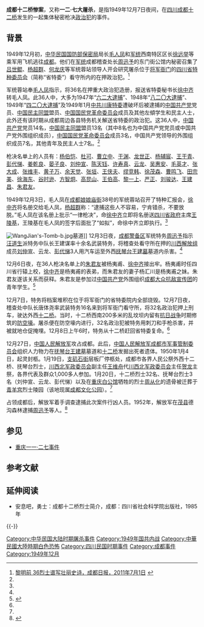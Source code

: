 '''成都十二桥惨案'''，又称'''一二·七大屠杀'''，是指1949年12月7日夜间，在[[四川|四川]][[成都|成都]][[十二桥|十二桥]]发生的一起集体秘密枪决[[政治犯|政治犯]]的事件。

==背景==
1949年12月初，[[中华民国国防部|中华民国国防部]][[國民政府軍事委員會調查統計局|保密局]]局长[[毛人凤|毛人凤]]和[[军统|军统]]西南特区区长[[徐远举|徐远举]]等乘军用飞机逃往[[成都|成都]]。他们在[[军统|军统]]成都稽查处长[[周迅予|周迅予]]的东门街公馆内秘密召集了[[吕世鲲|吕世鲲]]、[[杨超群|杨超群]]、[[何龙庆|何龙庆]]等军统蓉站领导人开会研究屠杀位于[[将军衙门|将军衙门]]的[[四川省特种委员会|四川省特种委员会]]（简称“省特委”）看守所内的在押政治犯。<ref name="cdrb">[http://www.cdrb.com.cn/html/2011-07/01/content_1314274.htm 黎明前 36烈士谱写壮丽史诗，成都日报，2011年7月1日] {{Wayback|url=http://www.cdrb.com.cn/html/2011-07/01/content_1314274.htm|date=20150514183947}}</ref>

军统蓉站奉[[毛人凤|毛人凤]]指示，将36名在押重大政治犯造册，报送省特委秘书长[[徐中齐|徐中齐]]转毛人凤。此36人中，大多为1947年“[[六二大逮捕|六二大逮捕]]”、1948年“[[八二〇大逮捕|八二〇大逮捕]]”、1949年“[[四二〇大逮捕|四二〇大逮捕]]”及1949年1月[[中共川康特委|中共川康特委]]遭破坏后被逮捕的[[中国共产党|中国共产党]]党员、[[中国民主同盟|中国民主同盟]]盟员、[[中国国民党革命委员会|中国国民党革命委员会]]成员及其他左傾学生和民主人士，此外还有该时期从成都周边各县特务机关解送省特委的政治犯。这36人中，[[中国共产党|中国共产党]]党员14名，[[中国民主同盟|中国民主同盟]]盟员13名（其中8名也为中国共产党党员或中国共产党外围组织成员），[[中国国民党革命委员会|中国国民党革命委员会]]成员3名，中国共产党领导的外围组织成员7名，其他青年及民主人士7名。<ref name="cdrb" />

枪决名单上的人员有：[[杨伯恺|杨伯恺]]、[[杜可|杜可]]、[[曹立中|曹立中]]、[[于渊|于渊]]、[[龙世正|龙世正]]、[[杨辅宸|杨辅宸]]、[[王干青|王干青]]、[[彭代悌|彭代悌]]、[[姜乾良|姜乾良]]、[[晏子良|晏子良]]、[[刘仲宣|刘仲宣]]、[[陈天钰|陈天钰]]、[[许寿真|许寿真]]、[[云龙_(成都十二桥烈士)|云龙]]、[[吴惠安|吴惠安]]、[[毛英才|毛英才]]、[[张大成|张大成]]、[[张维丰|张维丰]]、[[黄子万|黄子万]]、[[余天觉|余天觉]]、[[张垣_(成都十二桥烈士)|张垣]]、[[王侠夫|王侠夫]]、[[缪竞韩|缪竞韩]]、[[徐茂森|徐茂森]]、[[曹鸣飞|曹鸣飞]]、[[田宗美|田宗美]]、[[徐海东_(成都十二桥烈士)|徐海东]]、[[谷时逊|谷时逊]]、[[方智炯|方智炯]]、[[高昆山|高昆山]]、[[王伯高|王伯高]]、[[黎一上|黎一上]]、[[严正|严正]]、[[刘骏达|刘骏达]]、[[王建昌|王建昌]]、[[朱君友|朱君友]]。

1949年12月3日，毛人凤在[[成都|成都]][[娘娘庙街|娘娘庙街]]38号的军统蓉站召开了特种汇报会，[[徐中齐|徐中齐]]将名册交给毛人凤，[[杨超群|杨超群]]称：“逮捕这些人不容易，宁肯错杀，不要放脱。”毛人凤在该名册上批示“一律枪决”，命[[徐中齐|徐中齐]]立即将名册送[[四川省政府|四川省政府]]主席[[王陵基|王陵基]]，王陵基在毛人凤的签字后面批了“如拟”，命徐中齐立即执行。<ref name="cdrb" />

[[File:WangJian's-Tomb-b.jpg|thumb]]墓道]]
12月3日夜，[[成都警备区|成都警备区]]军统特务[[周迅予|周迅予]]指示[[汪道生|汪道生]]派特务中队长王建谋率十余名武装特务，将稽查处看守所在押的[[川西解放组|川西解放组]]成员[[刘仲宣|刘仲宣]]、云龙、[[彭代悌|彭代悌]]3人用汽车运至外西[[抚琴台|抚琴台]][[王建墓|王建墓]]墓道内杀害。<ref name="cdrb" />

12月6日夜，在36人枪决名单上的[[朱君友|朱君友]]被杨夷甫、[[徐中齐|徐中齐]]接出牢。杨夷甫时任四川省行辕上校，[[徐中齐|徐中齐]]是杨夷甫的表弟，而朱君友的妻子杨汇川是杨夷甫之妹。朱君友遂该关系而获释。朱君友是参加过[[中国共产党|中国共产党]]外围组织[[成都大众抗敌宣传团|成都大众抗敌宣传团]]的青年学生。<ref>{{Cite web|title=十二桥惨案惟一幸存者乘鹤去_新闻中心_新浪网|url=http://news.sina.com.cn/o/2004-10-16/05243937406s.shtml|access-date=2021-08-28|work=news.sina.com.cn|archive-date=2019-05-02|archive-url=https://web.archive.org/web/20190502083047/http://news.sina.com.cn/o/2004-10-16/05243937406s.shtml|dead-url=no}}</ref>

12月7日，特务将档案堆积在位于将军衙门的省特委院内全部烧毁。12月7日夜，稽查处中队长唐体尧率武装特务16名来到将军衙门看守所，将32名政治犯押上刑车，驶达外西[[十二桥|十二桥]]。当时，十二桥西南200多米的乱坟坝内留有[[抗日战争|抗日战争]]时期修筑的[[防空壕|防空壕]]。屠杀便在防空壕内进行，32名政治犯被特务用刺刀和手枪杀害，并被就地仓促掩埋。12月8日上午6时，特务从十二桥赶回省特委复命。<ref name="cdrb" />

12月27日，[[中国人民解放军|中国人民解放军]]攻占成都。此后，[[中国人民解放军成都市军事管制委员会|中国人民解放军成都市军事管制委员会]]组织人力物力在[[抚琴台|抚琴台]][[王建墓|王建墓]]墓道和[[十二桥|十二桥]]发掘出死者遗体。1950年1月4日，起灵封柩。1月19日，[[支矶石街|支矶石街]]层板厂停柩处，成都市各界人民公祭外西十二桥、抚琴台烈士，[[川西北军政委员会|川西北军政委员会]]副主任[[王维舟|王维舟]]代[[川西北军政委员会|川西北军政委员会]]主任[[贺龙|贺龙]]主祭，各界代表及群众1,000多人参加。1月20日，十二桥烈士32名、抚琴台烈士3名（刘仲宣、云龙、彭代悌）以及在[[重庆|重庆]][[白公馆|白公馆]]牺牲的烈士[[周从化|周从化]]的遗骨被迁葬于[[青羊宫|青羊宫]]烈士陵园（该地现属[[成都文化公园|成都文化公园]]）。<ref name="cdrb" />

占领成都后，解放军着手调查逮捕此次案件行凶人员。1952年，解放军在[[茂县|茂县]]德沟森林逮捕[[周迅予|周迅予]]等人。<ref>{{cite news|author=毛思寇 罗克刚|title=成都"十二桥惨案"元凶逃2年 茂县被抓|url=http://scnews.newssc.org/system/2009/09/04/012306264.shtml|accessdate=2011-11-21|newspaper=四川在线-天府早报|archive-date=2019-01-23|archive-url=https://web.archive.org/web/20190123144206/http://scnews.newssc.org/system/2009/09/04/012306264.shtml|dead-url=no}}</ref>

==参见==
*[[重庆一一·二七事件|重庆一一·二七事件]]

==参考文献==
{{reflist}}

==延伸阅读==
*安息吧，勇士：成都十二桥烈士简介，成都：四川省社会科学院出版社，1985年

{{-}}
{{第二次国共内战}}
[[Category:中华民国大陆时期屠杀事件|Category:中华民国大陆时期屠杀事件]]
[[Category:1949年国共内战|Category:1949年国共内战]]
[[Category:中華民國大陸時期白色恐怖|Category:中華民國大陸時期白色恐怖]]
[[Category:四川民国时期事件|Category:四川民国时期事件]]
[[Category:成都事件|Category:成都事件]]
[[Category:1949年12月|Category:1949年12月]]